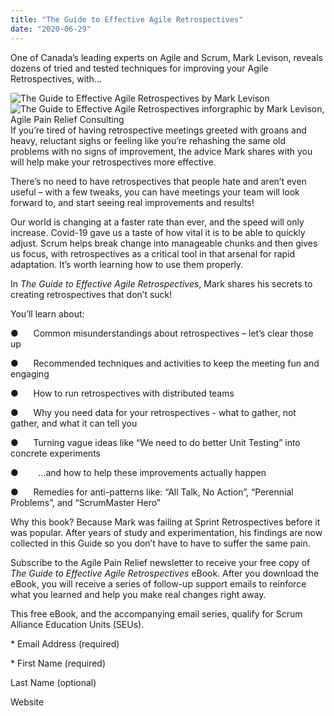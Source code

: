 ```yaml
---
title: "The Guide to Effective Agile Retrospectives"
date: "2020-06-29"
---
```


One of Canada’s leading experts on Agile and Scrum, Mark Levison, reveals dozens of tried and tested techniques for improving your Agile Retrospectives, with...

![The Guide to Effective Agile Retrospectives by Mark Levison](src/content/page/guide-to-effective-agile-retrospectives/images/The-Guide-to-Effective-Agile-Retrospectives-temp-book-cover-791x1024.jpg)![The Guide to Effective Agile Retrospectives inforgraphic by Mark Levison, Agile Pain Relief Consulting](src/content/page/guide-to-effective-agile-retrospectives/images/The-Guide-to-Effective-Agile-Retrospectives-infographic-v1-1-1-scaled.jpg)If you’re tired of having retrospective meetings greeted with groans and heavy, reluctant sighs or feeling like you’re rehashing the same old problems with no signs of improvement, the advice Mark shares with you will help make your retrospectives more effective.

There’s no need to have retrospectives that people hate and aren’t even useful – with a few tweaks, you can have meetings your team will look forward to, and start seeing real improvements and results!

Our world is changing at a faster rate than ever, and the speed will only increase. Covid-19 gave us a taste of how vital it is to be able to quickly adjust. Scrum helps break change into manageable chunks and then gives us focus, with retrospectives as a critical tool in that arsenal for rapid adaptation. It’s worth learning how to use them properly.

In _The Guide to Effective Agile Retrospectives_, Mark shares his secrets to creating retrospectives that don’t suck!

You’ll learn about:

●      Common misunderstandings about retrospectives – let’s clear those up

●      Recommended techniques and activities to keep the meeting fun and engaging

●      How to run retrospectives with distributed teams

●      Why you need data for your retrospectives - what to gather, not gather, and what it can tell you

●      Turning vague ideas like “We need to do better Unit Testing” into concrete experiments

●        …and how to help these improvements actually happen

●      Remedies for anti-patterns like: “All Talk, No Action”, “Perennial Problems”, and “ScrumMaster Hero”

Why this book? Because Mark was failing at Sprint Retrospectives before it was popular. After years of study and experimentation, his findings are now collected in this Guide so you don’t have to have to suffer the same pain.

Subscribe to the Agile Pain Relief newsletter to receive your free copy of _The Guide to Effective Agile Retrospectives_ eBook. After you download the eBook, you will receive a series of follow-up support emails to reinforce what you learned and help you make real changes right away.

This free eBook, and the accompanying email series, qualify for Scrum Alliance Education Units (SEUs).


\* Email Address (required) 

\* First Name (required) 

Last Name (optional) 

Website
